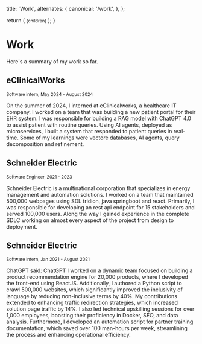 
  title: 'Work',
  alternates: {
    canonical: '/work',
  },
};

  return (
    <small className="flex text-sm text-gray-500 -mt-3 mb-3">{children}</small>
  );
}

# Work

<AnimatedName />

Here's a summary of my work so far.

## eClinicalWorks

<Small>Software intern, May 2024 - August 2024</Small>

On the summer of 2024, I interned at eClinicalworks, a healthcare IT company. I worked on a team that was building a new patient portal for their EHR system. 
I was responsible for building a RAG model with ChatGPT 4.0 to assist patient with routine queries. Using AI agents, deployed as microservices, I built a system that responded to patient queries in real-time. Some of my learnings were vectore databases, AI agents, query decomposition and refinement.


## Schneider Electric

<Small>Software Engineer, 2021 - 2023</Small>

Schneider Electric is a multinational corporation that specializes in energy management and automation solutions. I worked on a team that maintained 500,000 webpages using SDL tridion, java springboot and react.
Primarily, I was responsible for developing an rest api endpoint for 15 stakeholders and served 100,000 users. Along the way I gained experience in the complete SDLC working on almost every aspect of the project from design to deployment. 

## Schneider Electric

<Small>Software intern, Jan 2021  - August 2021</Small>


ChatGPT said:
ChatGPT
I worked on a dynamic team focused on building a product recommendation engine for 20,000 products, where I developed the front-end using ReactJS. Additionally, I authored a Python script to crawl 500,000 websites, which significantly improved the inclusivity of language by reducing non-inclusive terms by 40%. My contributions extended to enhancing traffic redirection strategies, which increased solution page traffic by 14%. I also led technical upskilling sessions for over 1,000 employees, boosting their proficiency in Docker, SEO, and data analysis. Furthermore, I developed an automation script for partner training documentation, which saved over 100 man-hours per week, streamlining the process and enhancing operational efficiency.